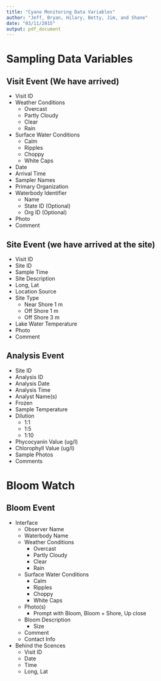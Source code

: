 ```yaml
---
title: "Cyano Monitoring Data Variables"
author: "Jeff, Bryan, Hilary, Betty, Jim, and Shane"
date: "03/11/2015"
output: pdf_document
---
```

# Sampling Data Variables

## Visit Event (We have arrived)
- Visit ID
- Weather Conditions
    - Overcast
    - Partly Cloudy
    - Clear
    - Rain
- Surface Water Conditions
    - Calm
    - Ripples
    - Choppy
    - White Caps
- Date
- Arrival Time
- Sampler Names
- Primary Organization
- Waterbody Identifier
    - Name
    - State ID (Optional)
    - Org ID (Optional)
- Photo
- Comment

## Site Event (we have arrived at the site)
- Visit ID
- Site ID
- Sample Time
- Site Description
- Long, Lat
- Location Source
- Site Type 
    - Near Shore 1 m
    - Off Shore 1 m
    - Off Shore 3 m
- Lake Water Temperature
- Photo
- Comment

## Analysis Event
- Site ID
- Analysis ID
- Analysis Date
- Analysis Time
- Analyst Name(s)
- Frozen
- Sample Temperature
- Dilution
    - 1:1
    - 1:5
    - 1:10
- Phycocyanin Value (ug/l)
- Chlorophyll Value (ug/l)
- Sample Photos
- Comments

# Bloom Watch

## Bloom Event
- Interface
    - Observer Name
    - Waterbody Name
    - Weather Conditions
        - Overcast
        - Partly Cloudy
        - Clear
        - Rain
    - Surface Water Conditions
        - Calm
        - Ripples
        - Choppy
        - White Caps
    - Photo(s)
        - Prompt with Bloom, Bloom + Shore, Up close
    - Bloom Description
        - Size
    - Comment
    - Contact Info
- Behind the Scences
    - Visit ID
    - Date
    - Time
    - Long, Lat



